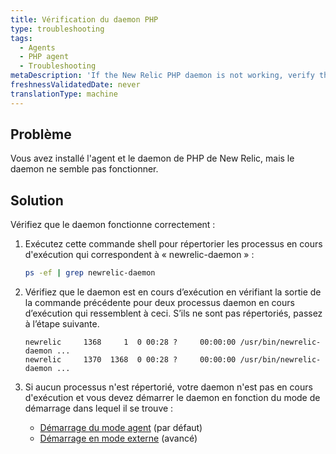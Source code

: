 ```yaml
---
title: Vérification du daemon PHP
type: troubleshooting
tags:
  - Agents
  - PHP agent
  - Troubleshooting
metaDescription: 'If the New Relic PHP daemon is not working, verify the daemon is running.'
freshnessValidatedDate: never
translationType: machine
---
```


## Problème

Vous avez installé l&apos;agent et le daemon de PHP de New Relic, mais le daemon ne semble pas fonctionner.

## Solution

Vérifiez que le daemon fonctionne correctement :

1. Exécutez cette commande shell pour répertorier les processus en cours d&apos;exécution qui correspondent à « newrelic-daemon » :

   ```bash
   ps -ef | grep newrelic-daemon
   ```

2. Vérifiez que le daemon est en cours d’exécution en vérifiant la sortie de la commande précédente pour deux processus daemon en cours d’exécution qui ressemblent à ceci. S’ils ne sont pas répertoriés, passez à l’étape suivante.

   ```console
   newrelic     1368     1  0 00:28 ?     00:00:00 /usr/bin/newrelic-daemon ...
   newrelic     1370  1368  0 00:28 ?     00:00:00 /usr/bin/newrelic-daemon ...
   ```

3. Si aucun processus n&apos;est répertorié, votre daemon n&apos;est pas en cours d&apos;exécution et vous devez démarrer le daemon en fonction du mode de démarrage dans lequel il se trouve :

   * [Démarrage du mode agent](/docs/agents/php-agent/advanced-installation/starting-php-daemon-advanced#daemon-external) (par défaut)
   * [Démarrage en mode externe](/docs/agents/php-agent/advanced-installation/starting-php-daemon-advanced#daemon-autostart) (avancé)